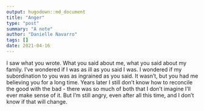 ```yaml
---
output: hugodown::md_document
title: "Anger"
type: "post"
summary: "A note"
author: "Danielle Navarro"
tags: []
date: 2021-04-16
---
```


I saw what you wrote. What you said about me, what you said about my family. I've wondered if I was as ill as you said I was. I wondered if my subordination to you was as ingrained as you said. It wasn't, but you had me believing you for a long time. Years later I still don't know how to reconcile the good with the bad - there was so much of both that I don't imagine I'll ever make sense of it. But I'm still angry, even after all this time, and I don't know if that will change.

